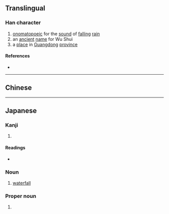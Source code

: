 {{character info/new}}
{{also|瀧|泷}}
==Translingual==
{{Han simplified forms|瀧|滝|泷}}

===Han character===
{{Han char|rn=85|rad=水|as=10|sn=13|four=|canj=EYTU|ids=⿰氵竜}}

# [[onomatopoeic]] for the [[sound]] of [[fall]]ing [[rain]]
# an [[ancient]] [[name]] for Wu Shui
# a [[place]] in [[Guangdong]] [[province]]

====References====
* {{Han ref|kx=0643.241|dkj=18067|dj=1050.230|hdz=31706.020|uh=6EDD|ud=28381}}

----

==Chinese==
{{zh-see|瀧|v}}

----

==Japanese==

===Kanji===
{{ja-kanji|grade=c|rs=水10}}

# {{defn|lang=ja|sort=水10}}

====Readings====
* {{ja-readings|on=[[そう]] (sō), [[ろう]] (rō)|kun=[[たき]] (taki)}}

===Noun===
{{ja-noun|たき|kyu=瀧}}

# [[waterfall]]

===Proper noun===
{{ja-pos|たき|proper}}

# {{surname|lang=ja|sort=たき}}